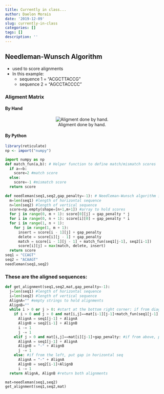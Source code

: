 ```yaml
---
title: Currently in class...
author: Daelon Morais
date: '2019-12-09'
slug: currently-in-class
categories: []
tags: []
description: ''
---
```

## Needleman-Wunsch Algorithm
* used to score alignments
* In this example:
  + sequence 1 = "ACGCTTACCG"
  + sequence 2 = "AGCCTACCCC"

### Aligment Matrix

#### By Hand
<center>
![Aligment done by hand.](/Users/DaelonMorais/Desktop/website/static/img/handAllignment.png)
</center>

#### By Python
``` r
library(reticulate)
np <- import("numpy")
```
``` python
import numpy as np
def match_fun(a,b): # Helper function to define match/mismatch scores
  if a==b:
    score=2 #match score
  else:
    score=-1 #mismatch score
  return score
  
def needleman(seq1,seq2,gap_penalty=-1): # Needleman-Wunsch algorithm in a funct
  m=len(seq1) #length of horizontal sequence
  n=len(seq2) #length of vertical sequence
  score=np.empty(shape=[n+1,m+1]) #array to hold scores
  for j in range(0, m + 1): score[0][j] = gap_penalty * j
  for i in range(0, n + 1): score[i][0] = gap_penalty * i
  for i in range(1, n + 1):
    for j in range(1, m + 1):
      insert = score[i - 1][j] + gap_penalty
      delete = score[i][j - 1] + gap_penalty
      match = score[i - 1][j - 1] + match_fun(seq1[j-1], seq2[i-1])
      score[i][j] = max(match, delete, insert)
  return score
seq1 = "CCAGT"
seq2 = "ACAAGT"
needleman(seq1,seq2)
```
### These are the aligned sequences:

``` python
def get_alignment(seq1,seq2,mat,gap_penalty=-1):
  j=len(seq1) #length of horizontal sequence
  i=len(seq2) #length of vertical sequence
  AlignA="" #empty strings to hold alignments
  AlignB=""
  while i > 0 or j > 0: #start at the bottom right corner: if from diagonal, align
    if i > 0 and j > 0 and mat[i,j]==mat[i-1][j-1]+match_fun(seq1[j-1],seq2[i-1]):
      AlignA = seq1[j-1] + AlignA
      AlignB = seq2[i-1] + AlignB
      i -= 1
      j -= 1
    elif j > 0 and mat[i,j]==mat[i][j-1]+gap_penalty: #if from above, put gap in v
      AlignA = seq1[j-1] + AlignA
      AlignB = "-" + AlignB
      j -= 1
    else: #if from the left, put gap in horizontal seq
      AlignA = "-" + AlignA
      AlignB = seq2[i-1]+AlignB
      i -= 1
  return AlignA, AlignB #return both alignments

mat=needleman(seq1,seq2)
get_alignment(seq1,seq2,mat)
```